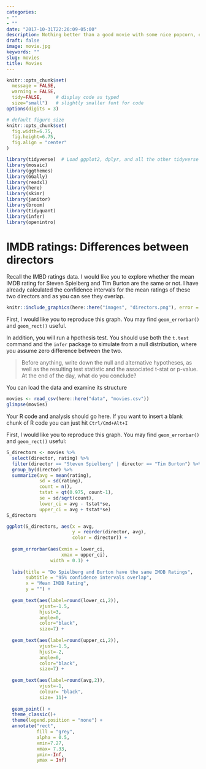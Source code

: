 ```yaml
---
categories:
- ""
- ""
date: "2017-10-31T22:26:09-05:00"
description: Nothing better than a good movie with some nice popcorn, especially on a rainy day which as we all know we get a lot in London. That being sad, let's take a look on the ratings between to of the greatest movie directors of all time.
draft: false
image: movie.jpg
keywords: ""
slug: movies
title: Movies
---
```

```r
knitr::opts_chunk$set(
  message = FALSE, 
  warning = FALSE, 
  tidy=FALSE,     # display code as typed
  size="small")   # slightly smaller font for code
options(digits = 3)

# default figure size
knitr::opts_chunk$set(
  fig.width=6.75, 
  fig.height=6.75,
  fig.align = "center"
)
```


```r
library(tidyverse)  # Load ggplot2, dplyr, and all the other tidyverse packages
library(mosaic)
library(ggthemes)
library(GGally)
library(readxl)
library(here)
library(skimr)
library(janitor)
library(broom)
library(tidyquant)
library(infer)
library(openintro)
```
# IMDB ratings: Differences between directors

Recall the IMBD ratings data. I would like you to explore whether the mean IMDB rating for Steven Spielberg and Tim Burton are the same or not. I have already calculated the confidence intervals for the mean ratings of these two directors and as you can see they overlap. 


```r
knitr::include_graphics(here::here("images", "directors.png"), error = FALSE)
```

First, I would like you to reproduce this graph. You may find `geom_errorbar()` and `geom_rect()` useful.

In addition, you will run a hpothesis test. You should use both the `t.test` command and the `infer` package to simulate from a null distribution, where you assume zero difference between the two.

> Before anything, write down the null and alternative hypotheses, as well as the resulting test statistic and the associated t-stat or p-value. At the end of the day, what do you conclude?

You can load the data and examine its structure

```r
movies <- read_csv(here::here("data", "movies.csv"))
glimpse(movies)
```

Your R code and analysis should go here. If you want to insert a blank chunk of R code you can just hit `Ctrl/Cmd+Alt+I` 

First, I would like you to reproduce this graph. You may find `geom_errorbar()` and `geom_rect()` useful:
```r
S_directors <- movies %>%
  select(director, rating) %>%
  filter(director == "Steven Spielberg" | director == "Tim Burton") %>%
  group_by(director) %>%
  summarize(avg = mean(rating), 
            sd = sd(rating), 
            count = n(),
            tstat = qt(0.975, count-1),
            se = sd/sqrt(count),
            lower_ci = avg - tstat*se, 
            upper_ci = avg + tstat*se) 
S_directors

ggplot(S_directors, aes(x = avg,
                        y = reorder(director, avg), 
                        color = director)) +
  
  geom_errorbar(aes(xmin = lower_ci, 
                    xmax = upper_ci), 
                width = 0.1) +
  
  labs(title = "Do Spielberg and Burton have the same IMDB Ratings",
       subtitle = "95% confidence intervals overlap",
       x = "Mean IMDB Rating",
       y = "") +
  
  geom_text(aes(label=round(lower_ci,2)), 
            vjust=-1.5,
            hjust=3,
            angle=0, 
            color="black", 
            size=7) +
  
  geom_text(aes(label=round(upper_ci,2)), 
            vjust=-1.5,
            hjust=-2,
            angle=0, 
            color="black", 
            size=7) +
  
  geom_text(aes(label=round(avg,2)), 
            vjust=-1, 
            colour= "black", 
            size= 11)+
  
  geom_point() +
  theme_classic()+
  theme(legend.position = "none") +
  annotate("rect", 
           fill = "grey", 
           alpha = 0.5, 
           xmin=7.27, 
           xmax= 7.33, 
           ymin=-Inf, 
           ymax = Inf)


```